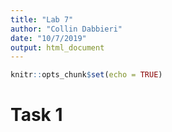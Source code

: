```yaml
---
title: "Lab 7"
author: "Collin Dabbieri"
date: "10/7/2019"
output: html_document
---
```


```r
knitr::opts_chunk$set(echo = TRUE)
```

# Task 1


